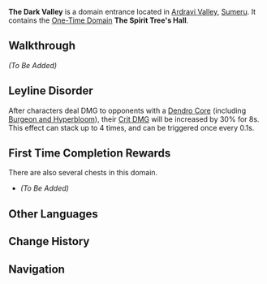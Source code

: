 {{Stub|Add chest locations, walkthrough}}
{{Domain Infobox
|image        = Domain The Dark Valley.png
|type         = One-Time
|description  = Legend has it that the moon once had a face. Under the fierce moon's face, like a white bow, the paths through the forest labyrinth would bring lost people to jade and amber dreams. This forest labyrinth has ceased to exist for hundreds of years — and yet even a hundred thousand winters must seem like a day in the garden of dreams.
|region       = Sumeru
|subregion    = Dharma Forest
|area         = Ardravi Valley
|recElements  = Dendro,Hydro
|recLevel     = WL-dependent
|requiredAR   = 28
}}
{{Description|This domain was occupied by desert bandits from who-knows-where. Perhaps they must have some unknown treasure on hand.}}
'''The Dark Valley''' is a domain entrance located in [[Ardravi Valley]], [[Sumeru]]. It contains the [[One-Time Domain]] '''The Spirit Tree's Hall'''.

==Walkthrough==
''(To Be Added)''
==Leyline Disorder==
After characters deal DMG to opponents with a [[Bloom#Dendro Core|Dendro Core]] (including [[Bloom#Burgeon/Hyperbloom|Burgeon and Hyperbloom]]), their [[Critical Damage|Crit DMG]] will be increased by 30% for 8s. This effect can stack up to 4 times, and can be triggered once every 0.1s.

==First Time Completion Rewards==
{{Card|Primogem|40}}
{{Card|Adventure EXP|500}}
{{Card|Dendro Sigil|5}}
{{Card|Dreaming Steelbloom|1|rarity=4|stars=1}}
{{Card|Guide to Admonition|2}}
{{Card|Hero's Wit|2}}
{{Card|Mystic Enhancement Ore|4}}
{{Card|Mora|30,000}}There are also several chests in this domain.

*''(To Be Added)''

<!--
==Trivia==
If there's any
-->
==Other Languages==
{{Other Languages
|en      = The Dark Valley
|zhs     = 河谷的黯道
|zhs_rm  = Hégǔ de Àndào
|zht     = 河谷的黯道
|zht_rm  = Hégǔ de Àndào
|zh_tl   = The Dark Path of the Valley
|ja      = 河谷の闇路
|ja_rm   = Kakoku no Yamiji{{Assumed}}
|ja_tl   = The Dark Road of the Valley
|ko      = 골짜기의 {{tt|비밀|祕密}} {{tt|통로|通路}}
|ko_rm   = Goljjagi-ui Bimil Tongro
|ko_tl   = Valley's Secret Passage
|es      = Sendero del valle
|es_tl   = Valley Trail
|fr      = Vallée des ténèbres
|fr_tl   = Valley of Darkness
|ru      = Тёмная долина
|ru_tl   = The Dark Valley
|th      = หนทางมืดหุบผืนธาร
|th_rm   = 
|th_tl   = 
|vi      = Mật Đạo Thung Lũng
|vi_tl   = 
|de      = Tal des dunklen Stroms
|de_tl   = Valley of the Dark Storm
|id      = The Dark Valley
|pt      = Vale Obscuro
|pt_tl   = 
|tr      = Karanlık Vadi
|tr_tl   = 
|it      = Valle oscura
|it_tl   = 
}}

==Change History==
{{Change History|3.0}}

==Navigation==
{{Domain Navbox|Permanent}}